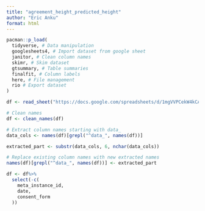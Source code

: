 ```yaml
---
title: "agreement_height_predicted_height"
author: "Eric Anku"
format: html
---
```


```r
pacman::p_load(
  tidyverse, # Data manipulation
  googlesheets4, # Import dataset from google sheet
  janitor, # Clean column names
  skimr, # Skim dataset
  gtsummary, # Table summaries
  finalfit, # Column labels
  here, # File management
  rio # Export dataset
)
```

```r
df <- read_sheet("https://docs.google.com/spreadsheets/d/1mgVVPCekW4kCA9Ww7luuITB4sXdEI3VFg6KcK7UNFV8/edit?usp=sharing")
```

```r
# Clean names
df <- clean_names(df)
```

```r
# Extract column names starting with data_
data_cols <- names(df)[grepl("^data_", names(df))]

extracted_part <- substr(data_cols, 6, nchar(data_cols))

# Replace existing column names with new extracted names
names(df)[grepl("^data_", names(df))] <- extracted_part
```


```r
df <- df%>%
  select(-c(
    meta_instance_id,
    date,
    consent_form
  ))
```



